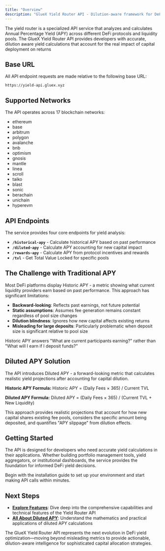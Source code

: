 ```yaml
---
title: "Overview"
description: "GlueX Yield Router API - Dilution-aware framework for DeFi yield optimization across 17+ blockchain networks"
---
```


The yield router is a specialized API service that analyzes and calculates Annual Percentage Yield (APY) across different DeFi protocols and liquidity pools. The GlueX Yield Router API provides developers with accurate, dilution aware yield calculations that account for the real impact of capital deployment on returns

## Base URL

All API endpoint requests are made relative to the following base URL:

```http
https://yield-api.gluex.xyz
```

## Supported Networks

The API operates across 17 blockchain networks:

- ethereum
- base
- arbitrum
- polygon
- avalanche
- bnb
- optimism
- gnosis
- mantle
- linea
- scroll
- taiko
- blast
- sonic
- berachain
- unichain
- hyperevm

## API Endpoints

The service provides four core endpoints for yield analysis:

- **`/historical-apy`** - Calculate historical APY based on past performance
- **`/diluted-apy`** - Calculate APY accounting for new capital impact
- **`/rewards-apy`** - Calculate APY from protocol incentives and rewards
- **`/tvl`** - Get Total Value Locked for specific pools

## The Challenge with Traditional APY

Most DeFi platforms display Historic APY - a metric showing what current liquidity providers earn based on past performance. This approach has significant limitations:

- **Backward-looking**: Reflects past earnings, not future potential
- **Static assumptions**: Assumes fee generation remains constant regardless of pool size changes
- **Dilution blindness**: Ignores how new capital affects existing returns
- **Misleading for large deposits**: Particularly problematic when deposit size is significant relative to pool size

Historic APY answers "What are current participants earning?" rather than "What will I earn if I deposit funds?"

## Diluted APY Solution

The API introduces Diluted APY - a forward-looking metric that calculates realistic yield projections after accounting for capital dilution.

**Historic APY Formula:**
Historic APY = (Daily Fees × 365) / Current TVL

**Diluted APY Formula:**
Diluted APY = (Daily Fees × 365) / (Current TVL + New Liquidity)

This approach provides realistic projections that account for how new capital shares existing fee pools, considers the specific amount being deposited, and quantifies "APY slippage" from dilution effects.

## Getting Started

The API is designed for developers who need accurate yield calculations in their applications. Whether building portfolio management tools, yield aggregators, or institutional dashboards, the service provides the foundation for informed DeFi yield decisions.

Begin with the installation guide to set up your environment and start making API calls within minutes.

## Next Steps

- **[Explore Features](/build-with-gluex/yield/features)**: Dive deep into the comprehensive capabilities and technical features of the Yield Router API
- **[All About Diluted APY](/tutorials/yield/all-about-diluted-apy)**: Understand the mathematics and practical applications of diluted APY calculations

The GlueX Yield Router API represents the next evolution in DeFi yield optimization—moving beyond misleading metrics to provide actionable, dilution-aware intelligence for sophisticated capital allocation strategies.
